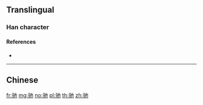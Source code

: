 {{character info/new}}
{{also|馳}}
==Translingual==

===Han character===
{{Han char|rn=187|rad=马|as=03|sn=6|four=|canj=NMPD|ids=⿰马也}}

====References====
* {{Han ref|kx=1447.241|hdz=74542.080|uh=9A70|ud=39536}}

----

==Chinese==
{{zh-see|馳}}

[[fr:驰]]
[[mg:驰]]
[[no:驰]]
[[pl:驰]]
[[th:驰]]
[[zh:驰]]